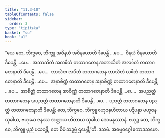 ```yaml
---
title: "11.3–10"
tableOfContents: false
sidebar:
  order: 3
type: "tipitaka"
basket: "su"
book: "a1"
---
```



<DynamicBreadcrumb />

<Division number="142–149" book="a1" e="ch" v="15">

<Paragraph number="247" book="a1">
“ယေ တေ, ဘိက္ခဝေ, ဘိက္ခူ အဝိနယံ အဝိနယောတိ ဒီပေန္တိ …ပေ…  ဝိနယံ ဝိနယောတိ ဒီပေန္တိ …ပေ…  အဘာသိတံ အလပိတံ တထာဂတေန အဘာသိတံ အလပိတံ တထာဂတေနာတိ ဒီပေန္တိ …ပေ…  ဘာသိတံ လပိတံ တထာဂတေန ဘာသိတံ လပိတံ တထာဂတေနာတိ ဒီပေန္တိ …ပေ…  အနာစိဏ္ဏံ တထာဂတေန အနာစိဏ္ဏံ တထာဂတေနာတိ ဒီပေန္တိ …ပေ…  အာစိဏ္ဏံ တထာဂတေန အာစိဏ္ဏံ တထာဂတေနာတိ ဒီပေန္တိ …ပေ…  အပညတ္တံ တထာဂတေန အပညတ္တံ တထာဂတေနာတိ ဒီပေန္တိ …ပေ…  ပညတ္တံ တထာဂတေန ပညတ္တံ တထာဂတေနာတိ ဒီပေန္တိ; တေ, ဘိက္ခဝေ, ဘိက္ခူ ဗဟုဇနဟိတာယ ပဋိပန္နာ ဗဟုဇနသုခါယ, ဗဟုနော ဇနဿ အတ္ထာယ ဟိတာယ သုခါယ ဒေဝမနုဿာနံ. ဗဟုဉ္စ တေ, ဘိက္ခဝေ, ဘိက္ခူ ပုညံ ပသဝန္တိ, တေ စိမံ သဒ္ဓမ္မံ ဌပေန္တီ”တိ.

</Paragraph>
</Division>

<Paragraph number="248" type="center" book="a1">
ဒသမံ.



</Paragraph>

<Paragraph number="249" type="center" book="a1">
အဓမ္မဝဂ္ဂေါ ဧကာဒသမော.
</Paragraph>